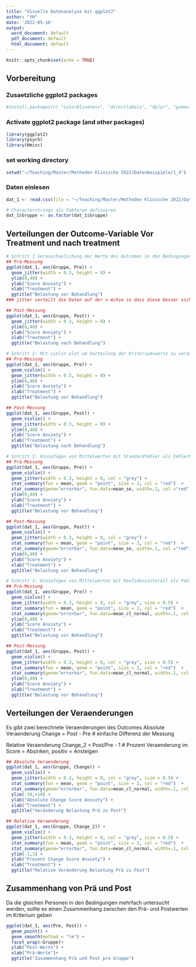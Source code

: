 ```yaml
---
title: "Visuelle Datenanalyse mit ggplot2"
author: "YH"
date: '2022-05-16'
output:
  word_document: default
  pdf_document: default
  html_document: default
---
```


```r
knitr::opts_chunk$set(echo = TRUE)
```

## Vorbereitung
### Zusaetzliche ggplot2 packages

```r
#install.packages(c( "colorBlindness", "directlabels", "dplyr", "gameofthrones", "ggforce", "gghighlight", "ggnewscale", "ggplot2", "ggraph", "ggrepel", "ggtext", "ggthemes", "hexbin", "Hmisc", "mapproj", "maps", "munsell", "ozmaps", "paletteer", "patchwork", "rmapshaper", "scico", "seriation", "sf", "stars", "tidygraph", "tidyr", "wesanderson"))
```
### Activate ggplot2 package (and other packages)
```r
library(ggplot2)
library(psych)
library(Hmisc)
```
### set working directory
```r
setwd("~/Teaching/Master/Methoden Klinische 2022/Datenbeispiele/1_4")
```

### Daten einlesen
```r
dat_1 <- read.csv(file = "~/Teaching/Master/Methoden Klinische 2022/Datenbeispiele/1_4/Dat_VR_Anxiety_1.csv", header = TRUE, sep = ",", dec = ".", na.strings = "NA")

# Characterstrings als Faktoren definieren
dat_1$Gruppe <- as.factor(dat_1$Gruppe) 

```

## Verteilungen der Outcome-Variable Vor Treatment und nach treatment
```r
# Schritt 1 Veranschaulichung der Werte des Outcomes in den Bedingungen
## Prä-Messung
ggplot(dat_1, aes(Gruppe, Pre)) + 
  geom_jitter(width = 0.3, height = 0) +
  ylim(0,40) +
  ylab("Score Anxiety") + 
  xlab("Treatment") +
  ggtitle("Belastung vor Behandlung") 
### jitter verteilt die Daten auf der x-Achse so dass diese besser sichtbar sind, height = 0 vermeidet vertikalen jitter

## Post-Messung
ggplot(dat_1, aes(Gruppe, Post)) + 
  geom_jitter(width = 0.3, height = 0) +
  ylim(0,40) +
  ylab("Score Anxiety") + 
  xlab("Treatment") +
  ggtitle("Belastung nach Behandlung")

# Schritt 2: Mit violin plot um Verteilung der Kriteriumswerte zu veranschaulichen
## Prä-Messung
ggplot(dat_1, aes(Gruppe, Pre)) + 
  geom_violin() + 
  geom_jitter(width = 0.3, height = 0) +
  ylim(0,40) +
  ylab("Score Anxiety") + 
  xlab("Treatment") +
  ggtitle("Belastung vor Behandlung")

## Post-Messung
ggplot(dat_1, aes(Gruppe, Post)) + 
  geom_violin() + 
  geom_jitter(width = 0.3, height = 0) +
  ylim(0,40) +
  ylab("Score Anxiety") + 
  xlab("Treatment") +
  ggtitle("Belastung nach Behandlung")

# Schritt 3: Hinzufügen von Mittelwerten mit Standardfehler als Fehlerbalken
## Prä-Messung
ggplot(dat_1, aes(Gruppe, Pre)) + 
  geom_violin() + 
  geom_jitter(width = 0.3, height = 0, col = "grey") +
  stat_summary(fun = mean, geom = "point", size = 3, col = "red")  +
  stat_summary(geom="errorbar", fun.data=mean_se, width=.1, col ="red")+
  ylim(0,40) +
  ylab("Score Anxiety") + 
  xlab("Treatment") +
  ggtitle("Belastung vor Behandlung")

## Post-Messung
ggplot(dat_1, aes(Gruppe, Post)) + 
  geom_violin() + 
  geom_jitter(width = 0.3, height = 0, col = "grey") +
  stat_summary(fun = mean, geom = "point", size = 3, col = "red")  +
  stat_summary(geom="errorbar", fun.data=mean_se, width=.1, col ="red")+
  ylim(0,40) +
  ylab("Score Anxiety") + 
  xlab("Treatment") +
  ggtitle("Belastung vor Behandlung")

# Schritt 3: Hinzufügen von Mittelwerten mit Konfidenzinterall als Fehlerbalken
## Prä-Messung
ggplot(dat_1, aes(Gruppe, Pre)) + 
  geom_violin() + 
  geom_jitter(width = 0.3, height = 0, col = "grey", size = 0.5) +
  stat_summary(fun = mean, geom = "point", size = 2, col = "red")  +
  stat_summary(geom="errorbar", fun.data=mean_cl_normal, width=.1, col ="red")+
  ylim(0,40) +
  ylab("Score Anxiety") + 
  xlab("Treatment") +
  ggtitle("Belastung vor Behandlung")

## Post-Messung
ggplot(dat_1, aes(Gruppe, Post)) + 
  geom_violin() + 
  geom_jitter(width = 0.3, height = 0, col = "grey", size = 0.5) +
  stat_summary(fun = mean, geom = "point", size = 2, col = "red")  +
  stat_summary(geom="errorbar", fun.data=mean_cl_normal, width=.1, col ="red")+
  ylim(0,40) +
  ylab("Score Anxiety") + 
  xlab("Treatment") +
  ggtitle("Belastung vor Behandlung")
```

## Verteilungen der Veraenderungen

Es gibt zwei berechnete Veraenderungen des Outcomes
Absolute Veraenderung
Change = Post - Pre # einfache Differenz der Messung

Relative Veraenderung
Change_2 = Post/Pre - 1 # Prozent Veraenderung im Score  = Absinken, positiv = Ansteigen

```r

## Absolute Veraenderung
ggplot(dat_1, aes(Gruppe, Change)) + 
  geom_violin() + 
  geom_jitter(width = 0.3, height = 0, col = "grey", size = 0.5) +
  stat_summary(fun = mean, geom = "point", size = 2, col = "red")  +
  stat_summary(geom="errorbar", fun.data=mean_cl_normal, width=.1, col ="red")+
  ylim(-30,+10) +
  ylab("Absolute Change Score Anxiety") + 
  xlab("Treatment") +
  ggtitle("Veränderung Belastung Prä zu Post")

## Relative Veraenderung
ggplot(dat_1, aes(Gruppe, Change_2)) + 
  geom_violin() + 
  geom_jitter(width = 0.3, height = 0, col = "grey", size = 0.5) +
  stat_summary(fun = mean, geom = "point", size = 2, col = "red")  +
  stat_summary(geom="errorbar", fun.data=mean_cl_normal, width=.1, col ="red")+
  ylim(-1,1) +
  ylab("Prozent Change Score Anxiety") + 
  xlab("Treatment") +
  ggtitle("Relative Veränderung Belastung Prä zu Post")
```

## Zusammenhang von Prä und Post

Da die gleichen Personen in den Bedingungen mehrfach untersucht werden, sollte es einen Zusammenhang zwischen den Prä- und Postwerten im Kriterium geben

```r
ggplot(dat_1, aes(Pre, Post)) + 
  geom_point() + 
  geom_smooth(method = "lm") +
  facet_wrap(~Gruppe)+
  ylab("Post-Werte") + 
  xlab("Prä-Werte")+
  ggtitle("Zusammenhang Prä und Post pro Gruppe")
```



